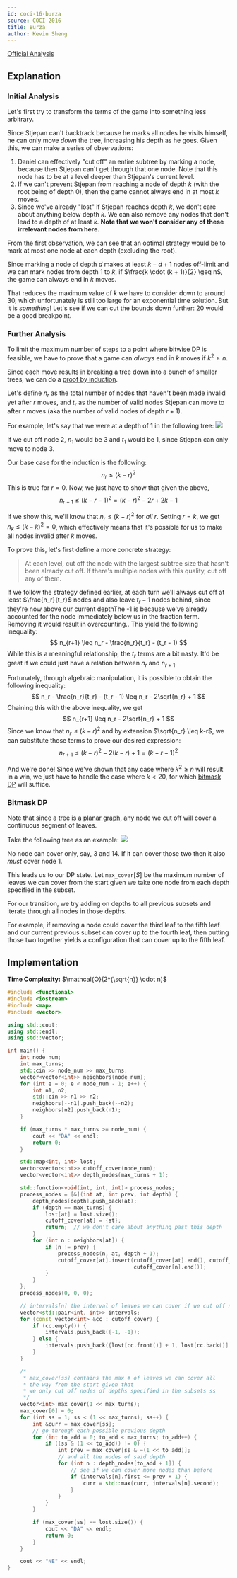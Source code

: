 ```yaml
---
id: coci-16-burza
source: COCI 2016
title: Burza
author: Kevin Sheng
---
```


[Official Analysis](https://github.com/mostafa-saad/MyCompetitiveProgramming/blob/master/Olympiad/COCI/official/2017/contest2_solutions/solutions.pdf)

## Explanation

### Initial Analysis

Let's first try to transform the terms of the game into something less arbitrary.

Since Stjepan can't backtrack because he marks all nodes he visits himself, he
can only move *down* the tree, increasing his depth as he goes.
Given this, we can make a series of observations:
1. Daniel can effectively "cut off" an entire subtree by marking a node, because
   then Stjepan can't get through that one node. Note that this node has to be at a level
   deeper than Stjepan's current level.
2. If we can't prevent Stjepan from reaching a node of depth $k$ (with the root being of
   depth $0$), then the game cannot always end in at most $k$ moves.
3. Since we've already "lost" if Stjepan reaches depth $k$, we don't care about anything
   below depth $k$. We can also remove any nodes that don't lead to a depth of at least $k$.
   **Note that we won't consider any of these irrelevant nodes from here.**

From the first observation, we can see that an optimal strategy would be to mark
at most one node at each depth (excluding the root).

Since marking a node of depth $d$ makes at least $k - d + 1$ nodes off-limit and
we can mark nodes from depth $1$ to $k$, if $\frac{k \cdot (k + 1)}{2} \geq n$,
the game can always end in $k$ moves.

That reduces the maximum value of $k$ we have to consider down to around 30, which
unfortunately is still too large for an exponential time solution. But it is
*something*! Let's see if we can cut the bounds down further: 20 would be a good breakpoint.

### Further Analysis

To limit the maximum number of steps to a point where bitwise DP is feasible,
we have to prove that a game can *always* end in $k$ moves if $k^2 \geq n$.

Since each move results in breaking a tree down into a bunch of smaller trees,
we can do a [proof by induction](https://en.wikipedia.org/wiki/Mathematical_induction).

Let's define $n_r$ as the total number of nodes that haven't been made invalid yet
after $r$ moves, and $t_r$ as the number of valid nodes Stjepan
can move to after $r$ moves (aka the number of valid nodes of depth $r+1$).

For example, let's say that we were at a depth of 1 in the following tree:
![](/solutions/gold/coci-16-burza/fork.png)

If we cut off node 2, $n_1$ would be 3 and
$t_1$ would be 1, since Stjepan can only move to node 3.

Our base case for the induction is the following:
$$
n_r \leq (k-r)^2
$$
This is true for $r=0$. Now, we just have to show that given the above,
$$
n_{r+1} \leq (k-r-1)^2 = (k-r)^2 - 2r + 2k - 1
$$

If we show this, we'll know that $n_r \leq (k-r)^2$ for *all* $r$.
Setting $r=k$, we get $n_k \leq (k-k)^2=0$, which effectively means that it's possible
for us to make all nodes invalid after $k$ moves.

To prove this, let's first define a more concrete strategy:

> At each level, cut off the node with the largest subtree size that hasn't been already
> cut off. If there's multiple nodes with this quality, cut off any of them.

If we follow the strategy defined earlier, at each turn we'll always cut off at least $\frac{n_r}{t_r}$
nodes and also leave $t_r - 1$ nodes behind, since they're now above our current depth<Asterisk>The -1 is
because we've already accounted for the node immediately below us in the fraction term.
Removing it would result in overcounting.</Asterisk>.
This yield the following inequality:
$$
n_{r+1} \leq n_r - \frac{n_r}{t_r} - (t_r - 1)
$$
While this is a meaningful relationship, the $t_r$ terms are a bit nasty.
It'd be great if we could just have a relation between $n_r$ and $n_{r+1}$.

Fortunately, through algebraic manipulation, it is possible to obtain the following inequality:
$$
n_r - \frac{n_r}{t_r} - (t_r - 1) \leq n_r - 2\sqrt{n_r} + 1
$$
Chaining this with the above inequality, we get
$$
n_{r+1} \leq n_r - 2\sqrt{n_r} + 1
$$
Since we know that $n_r \leq (k-r)^2$ and by extension $\sqrt{n_r} \leq k-r$, we can substitute
those terms to prove our desired expression:
$$
n_{r+1} \leq (k-r)^2-2(k-r) + 1=(k-r-1)^2
$$

And we're done! Since we've shown that any case where $k^2 \geq n$ will result in a win, we just
have to handle the case where $k \lt 20$, for which
[bitmask DP](/gold/dp-bitmasks) will suffice.

### Bitmask DP

Note that since a tree is a [planar graph](https://en.wikipedia.org/wiki/Planar_graph),
any node we cut off will cover a continuous segment of leaves.

Take the following tree as an example:
![](/solutions/gold/coci-16-burza/tree.png)

No node can cover only, say, 3 and 14. If it can cover those two then it also *must*
cover node 1.

This leads us to our DP state. Let $\texttt{max\_cover}[S]$ be the maximum number of
leaves we can cover from the start given we take one node from each depth specified
in the subset.

For our transition, we try adding on depths to all previous subsets and iterate through
all nodes in those depths.

For example, if removing a node could cover the third leaf to the fifth leaf and our
current previous subset can cover up to the fourth leaf, then putting those two together
yields a configuration that can cover up to the fifth leaf.

## Implementation

**Time Complexity:** $\mathcal{O}(2^{\sqrt{n}} \cdot n)$

<LanguageSection>
<CPPSection>

```cpp
#include <functional>
#include <iostream>
#include <map>
#include <vector>

using std::cout;
using std::endl;
using std::vector;

int main() {
	int node_num;
	int max_turns;
	std::cin >> node_num >> max_turns;
	vector<vector<int>> neighbors(node_num);
	for (int e = 0; e < node_num - 1; e++) {
		int n1, n2;
		std::cin >> n1 >> n2;
		neighbors[--n1].push_back(--n2);
		neighbors[n2].push_back(n1);
	}

	if (max_turns * max_turns >= node_num) {
		cout << "DA" << endl;
		return 0;
	}

	std::map<int, int> lost;
	vector<vector<int>> cutoff_cover(node_num);
	vector<vector<int>> depth_nodes(max_turns + 1);

	std::function<void(int, int, int)> process_nodes;
	process_nodes = [&](int at, int prev, int depth) {
		depth_nodes[depth].push_back(at);
		if (depth == max_turns) {
			lost[at] = lost.size();
			cutoff_cover[at] = {at};
			return;  // we don't care about anything past this depth
		}
		for (int n : neighbors[at]) {
			if (n != prev) {
				process_nodes(n, at, depth + 1);
				cutoff_cover[at].insert(cutoff_cover[at].end(), cutoff_cover[n].begin(),
				                        cutoff_cover[n].end());
			}
		}
	};
	process_nodes(0, 0, 0);

	// intervals[n] the interval of leaves we can cover if we cut off node n
	vector<std::pair<int, int>> intervals;
	for (const vector<int> &cc : cutoff_cover) {
		if (cc.empty()) {
			intervals.push_back({-1, -1});
		} else {
			intervals.push_back({lost[cc.front()] + 1, lost[cc.back()] + 1});
		}
	}

	/*
	 * max_cover[ss] contains the max # of leaves we can cover all
	 * the way from the start given that
	 * we only cut off nodes of depths specified in the subsets ss
	 */
	vector<int> max_cover(1 << max_turns);
	max_cover[0] = 0;
	for (int ss = 1; ss < (1 << max_turns); ss++) {
		int &curr = max_cover[ss];
		// go through each possible previous depth
		for (int to_add = 0; to_add < max_turns; to_add++) {
			if ((ss & (1 << to_add)) != 0) {
				int prev = max_cover[ss & ~(1 << to_add)];
				// and all the nodes of said depth
				for (int n : depth_nodes[to_add + 1]) {
					// see if we can cover more nodes than before
					if (intervals[n].first <= prev + 1) {
						curr = std::max(curr, intervals[n].second);
					}
				}
			}
		}

		if (max_cover[ss] == lost.size()) {
			cout << "DA" << endl;
			return 0;
		}
	}

	cout << "NE" << endl;
}
```

</CPPSection>
</LanguageSection>
